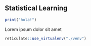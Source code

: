 ## Statistical Learning

```r
print("hola!")
```

Lorem ipsum dolor sit amet

```r
reticulate::use_virtualenv("./venv")
```

